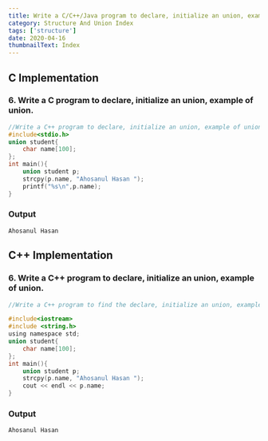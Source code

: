 ```yaml
---
title: Write a C/C++/Java program to declare, initialize an union, example of union.
category: Structure And Union Index
tags: ['structure']
date: 2020-04-16
thumbnailText: Index
---
```


## C Implementation
### 6. Write a C program to declare, initialize an union, example of union.
```c
//Write a C++ program to declare, initialize an union, example of union.
#include<stdio.h>
union student{
    char name[100];
};
int main(){
    union student p;
    strcpy(p.name, "Ahosanul Hasan ");
    printf("%s\n",p.name);
}
```
### Output
```
Ahosanul Hasan
```

## C++ Implementation
### 6. Write a C++ program to declare, initialize an union, example of union.
```c
//Write a C++ program to find the declare, initialize an union, example of union.

#include<iostream>
#include <string.h>
using namespace std;
union student{
    char name[100];
};
int main(){
    union student p;
    strcpy(p.name, "Ahosanul Hasan ");
    cout << endl << p.name;
}
```
### Output
```
Ahosanul Hasan
```
